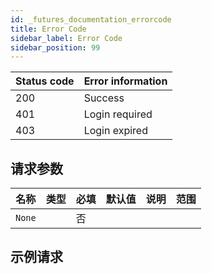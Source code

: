 ```yaml
---
id: _futures_documentation_errorcode
title: Error Code
sidebar_label: Error Code
sidebar_position: 99
---
```


| Status code | Error information |
| ----------- | ----------------- |
| 200         | Success           |
| 401         | Login required    |
| 403         | Login expired     |

## 请求参数

| 名称   | 类型 | 必填 | 默认值 | 说明 | 范围 |
| ------ | ---- | ---- | ------ | ---- | ---- |
| `None` |      | 否   |        |      |      |

## 示例请求
